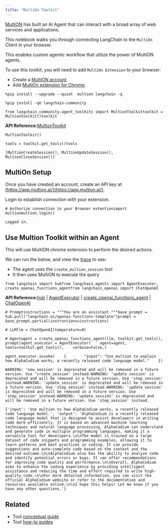 ```yaml
---
title: "MultiOn Toolkit"
---
```


[MultiON](https://www.multion.ai/blog/multion-building-a-brighter-future-for-humanity-with-ai-agents) has built an AI Agent that can interact with a broad array of web services and applications.

This notebook walks you through connecting LangChain to the `MultiOn` Client in your browser.

This enables custom agentic workflow that utilize the power of MultiON agents.

To use this toolkit, you will need to add `MultiOn Extension` to your browser:

* Create a [MultiON account](https://app.multion.ai/login?callbackUrl=%2Fprofile).
* Add [MultiOn extension for Chrome](https://multion.notion.site/Download-MultiOn-ddddcfe719f94ab182107ca2612c07a5).

```
%pip install --upgrade --quiet  multion langchain -q
```

```
%pip install -qU langchain-community
```

```
from langchain_community.agent_toolkits import MultionToolkittoolkit = MultionToolkit()toolkit
```

**API Reference:**[MultionToolkit](https://python.langchain.com/api_reference/community/agent_toolkits/langchain_community.agent_toolkits.multion.toolkit.MultionToolkit.html)

```
MultionToolkit()
```

```
tools = toolkit.get_tools()tools
```

```
[MultionCreateSession(), MultionUpdateSession(), MultionCloseSession()]
```

## MultiOn Setup

Once you have created an account, create an API key at [https://app.multion.ai/](https://app.multion.ai/).

Login to establish connection with your extension.

```
# Authorize connection to your Browser extentionimport multionmultion.login()
```

```
Logged in.
```

## Use Multion Toolkit within an Agent

This will use MultiON chrome extension to perform the desired actions.

We can run the below, and view the [trace](https://smith.langchain.com/public/34aaf36d-204a-4ce3-a54e-4a0976f09670/r) to see:

* The agent uses the `create_multion_session` tool
* It then uses MultiON to execute the query

```
from langchain import hubfrom langchain.agents import AgentExecutor, create_openai_functions_agentfrom langchain_openai import ChatOpenAI
```

**API Reference:**[hub](https://python.langchain.com/api_reference/langchain/hub/langchain.hub.hub.html) | [AgentExecutor](https://python.langchain.com/api_reference/langchain/agents/langchain.agents.agent.AgentExecutor.html) | [create\_openai\_functions\_agent](https://python.langchain.com/api_reference/langchain/agents/langchain.agents.openai_functions_agent.base.create_openai_functions_agent.html) | [ChatOpenAI](https://python.langchain.com/api_reference/openai/chat_models/langchain_openai.chat_models.base.ChatOpenAI.html)

```
# Promptinstructions = """You are an assistant."""base_prompt = hub.pull("langchain-ai/openai-functions-template")prompt = base_prompt.partial(instructions=instructions)
```

```
# LLMllm = ChatOpenAI(temperature=0)
```

```
# Agentagent = create_openai_functions_agent(llm, toolkit.get_tools(), prompt)agent_executor = AgentExecutor(    agent=agent,    tools=toolkit.get_tools(),    verbose=False,)
```

```
agent_executor.invoke(    {        "input": "Use multion to explain how AlphaCodium works, a recently released code language model."    })
```

```
WARNING: 'new_session' is deprecated and will be removed in a future version. Use 'create_session' instead.WARNING: 'update_session' is deprecated and will be removed in a future version. Use 'step_session' instead.WARNING: 'update_session' is deprecated and will be removed in a future version. Use 'step_session' instead.WARNING: 'update_session' is deprecated and will be removed in a future version. Use 'step_session' instead.WARNING: 'update_session' is deprecated and will be removed in a future version. Use 'step_session' instead.
```

```
{'input': 'Use multion to how AlphaCodium works, a recently released code language model.', 'output': 'AlphaCodium is a recently released code language model that is designed to assist developers in writing code more efficiently. It is based on advanced machine learning techniques and natural language processing. AlphaCodium can understand and generate code in multiple programming languages, making it a versatile tool for developers.\n\nThe model is trained on a large dataset of code snippets and programming examples, allowing it to learn patterns and best practices in coding. It can provide suggestions and auto-complete code based on the context and the desired outcome.\n\nAlphaCodium also has the ability to analyze code and identify potential errors or bugs. It can offer recommendations for improving code quality and performance.\n\nOverall, AlphaCodium aims to enhance the coding experience by providing intelligent assistance and reducing the time and effort required to write high-quality code.\n\nFor more detailed information, you can visit the official AlphaCodium website or refer to the documentation and resources available online.\n\nI hope this helps! Let me know if you have any other questions.'}
```

## Related

* Tool [conceptual guide](/src/oss/concepts/tools)
* Tool [how-to guides](/src/oss/how_to/#tools)
